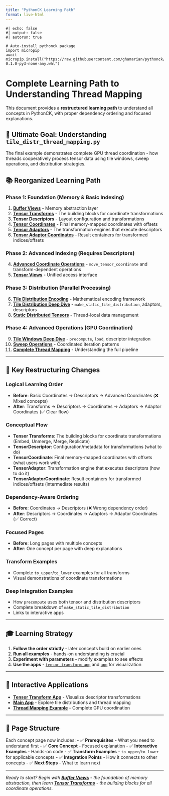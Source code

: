 ```yaml
---
title: "PythonCK Learning Path"
format: live-html
---
```


```pyodide
#| echo: false
#| output: false
#| autorun: true

# Auto-install pythonck package
import micropip
await micropip.install("https://raw.githubusercontent.com/ghamarian/pythonck/master/documentation/pythonck-0.1.0-py3-none-any.whl")
```

# Complete Learning Path to Understanding Thread Mapping

This document provides a **restructured learning path** to understand all concepts in PythonCK, with proper dependency ordering and focused explanations.

## 🎯 **Ultimate Goal: Understanding `tile_distr_thread_mapping.py`**

The final example demonstrates complete GPU thread coordination - how threads cooperatively process tensor data using tile windows, sweep operations, and distribution strategies.

## 📚 **Reorganized Learning Path**

### **Phase 1: Foundation (Memory & Basic Indexing)**
1. [**Buffer Views**](buffer-view.qmd) - Memory abstraction layer
2. [**Tensor Transforms**](tensor-transforms.qmd) - The building blocks for coordinate transformations
3. [**Tensor Descriptors**](tensor-descriptor.qmd) - Layout configuration and transformations
4. [**Tensor Coordinates**](tensor-coordinate.qmd) - Final memory-mapped coordinates with offsets
5. [**Tensor Adaptors**](tensor-adaptor.qmd) - The transformation engines that execute descriptors
6. [**Tensor Adaptor Coordinates**](tensor-adaptor-coordinate.qmd) - Result containers for transformed indices/offsets

### **Phase 2: Advanced Indexing (Requires Descriptors)**
4. [**Advanced Coordinate Operations**](tensor-coordinate-advanced.qmd) - `move_tensor_coordinate` and transform-dependent operations
5. [**Tensor Views**](tensor-view.qmd) - Unified access interface

### **Phase 3: Distribution (Parallel Processing)**
6. [**Tile Distribution Encoding**](tile-distribution-encoding.qmd) - Mathematical encoding framework
7. [**Tile Distribution Deep Dive**](tile-distribution.qmd) - `make_static_tile_distribution`, adaptors, descriptors
8. [**Static Distributed Tensors**](static-distributed-tensor.qmd) - Thread-local data management

### **Phase 4: Advanced Operations (GPU Coordination)**
9. [**Tile Windows Deep Dive**](tile-window.qmd) - `precompute`, `load`, descriptor integration
10. [**Sweep Operations**](sweep-tile.qmd) - Coordinated iteration patterns
11. [**Complete Thread Mapping**](thread-mapping.qmd) - Understanding the full pipeline

---

## 🔄 **Key Restructuring Changes**

### **Logical Learning Order**
- **Before**: Basic Coordinates → Descriptors → Advanced Coordinates (❌ Mixed concepts)
- **After**: Transforms → Descriptors → Coordinates → Adaptors → Adaptor Coordinates (✅ Clear flow)

### **Conceptual Flow**
- **Tensor Transforms**: The building blocks for coordinate transformations (Embed, Unmerge, Merge, Replicate)
- **TensorDescriptor**: Configuration/metadata for transformations (what to do)
- **TensorCoordinate**: Final memory-mapped coordinates with offsets (what users work with)
- **TensorAdaptor**: Transformation engine that executes descriptors (how to do it)
- **TensorAdaptorCoordinate**: Result containers for transformed indices/offsets (intermediate results)

### **Dependency-Aware Ordering**
- **Before**: Coordinates → Descriptors (❌ Wrong dependency order)
- **After**: Descriptors → Coordinates → Adaptors → Adaptor Coordinates (✅ Correct)

### **Focused Pages**
- **Before**: Long pages with multiple concepts
- **After**: One concept per page with deep explanations

### **Transform Examples**
- Complete `to_upper`/`to_lower` examples for all transforms
- Visual demonstrations of coordinate transformations

### **Deep Integration Examples**
- How `precompute` uses both tensor and distribution descriptors
- Complete breakdown of `make_static_tile_distribution`
- Links to interactive apps

---

## 🎓 **Learning Strategy**

1. **Follow the order strictly** - later concepts build on earlier ones
2. **Run all examples** - hands-on understanding is crucial
3. **Experiment with parameters** - modify examples to see effects
4. **Use the apps** - [`tensor_transform_app`](../../tensor_transform_app.py) and [`app`](../../app.py) for visualization

---

## 🔗 **Interactive Applications**

- **[Tensor Transform App](../../tensor_transform_app.py)** - Visualize descriptor transformations
- **[Main App](../../app.py)** - Explore tile distributions and thread mapping
- **[Thread Mapping Example](../../tile_distr_thread_mapping.py)** - Complete GPU coordination

---

## 📖 **Page Structure**

Each concept page now includes:
- ✅ **Prerequisites** - What you need to understand first
- ✅ **Core Concept** - Focused explanation
- ✅ **Interactive Examples** - Hands-on code
- ✅ **Transform Examples** - `to_upper`/`to_lower` for applicable concepts
- ✅ **Integration Points** - How it connects to other concepts
- ✅ **Next Steps** - What to learn next

---

*Ready to start? Begin with [**Buffer Views**](buffer-view.qmd) - the foundation of memory abstraction, then learn [**Tensor Transforms**](tensor-transforms.qmd) - the building blocks for all coordinate operations.* 